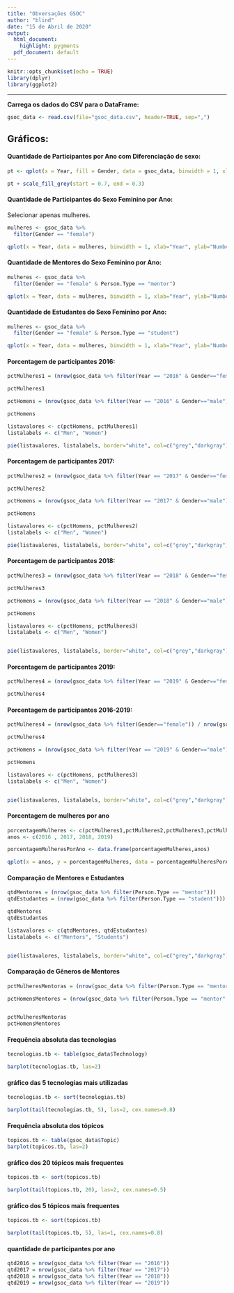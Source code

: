 ```yaml
---
title: "Obversações GSOC"
author: "blind"
date: "15 de Abril de 2020"
output:
  html_document:
    highlight: pygments
  pdf_document: default
---
```


```r
knitr::opts_chunk$set(echo = TRUE)
library(dplyr)
library(ggplot2)
```
* * *

**Carrega os dados do CSV para o DataFrame:**

```r
gsoc_data <- read.csv(file="gsoc_data.csv", header=TRUE, sep=",")

```

## Gráficos:

#### Quantidade de Participantes por Ano com Diferenciação de sexo:

```r
pt <- qplot(x = Year, fill = Gender, data = gsoc_data, binwidth = 1, xlab="Year", ylab="Number of People")

pt + scale_fill_grey(start = 0.7, end = 0.3)

```

#### Quantidade de Participantes do Sexo Feminino por Ano:

Selecionar apenas mulheres.

```r
mulheres <- gsoc_data %>%
  filter(Gender == "female")
```

```r
qplot(x = Year, data = mulheres, binwidth = 1, xlab="Year", ylab="Number of Women") 
```

#### Quantidade de Mentores do Sexo Feminino por Ano:
```r
mulheres <- gsoc_data %>%
  filter(Gender == "female" & Person.Type == "mentor")
```

```r
qplot(x = Year, data = mulheres, binwidth = 1, xlab="Year", ylab="Number of Female Mentors")
```

#### Quantidade de Estudantes do Sexo Feminino por Ano:
```r
mulheres <- gsoc_data %>%
  filter(Gender == "female" & Person.Type == "student")
```

```r
qplot(x = Year, data = mulheres, binwidth = 1, xlab="Year", ylab="Number of Female Students")
```

#### Porcentagem de participantes 2016:

```r
pctMulheres1 = (nrow(gsoc_data %>% filter(Year == "2016" & Gender=="female")) / nrow(gsoc_data %>% filter(Year == "2016"))) * 100

pctMulheres1
```

```r
pctHomens = (nrow(gsoc_data %>% filter(Year == "2016" & Gender=="male")) / nrow(gsoc_data %>% filter(Year == "2016"))) * 100

pctHomens
```

```r
listavalores <- c(pctHomens, pctMulheres1)
listalabels <- c("Men", "Women")

pie(listavalores, listalabels, border="white", col=c("grey","darkgray"))
```

#### Porcentagem de participantes 2017:

```r
pctMulheres2 = (nrow(gsoc_data %>% filter(Year == "2017" & Gender=="female")) / nrow(gsoc_data %>% filter(Year == "2017"))) * 100

pctMulheres2
```

```r
pctHomens = (nrow(gsoc_data %>% filter(Year == "2017" & Gender=="male")) / nrow(gsoc_data %>% filter(Year == "2017"))) * 100

pctHomens
```

```r
listavalores <- c(pctHomens, pctMulheres2)
listalabels <- c("Men", "Women")

pie(listavalores, listalabels, border="white", col=c("grey","darkgray"))
```

#### Porcentagem de participantes 2018:

```r
pctMulheres3 = (nrow(gsoc_data %>% filter(Year == "2018" & Gender=="female")) / nrow(gsoc_data %>% filter(Year == "2018"))) * 100

pctMulheres3
```

```r
pctHomens = (nrow(gsoc_data %>% filter(Year == "2018" & Gender=="male")) / nrow(gsoc_data %>% filter(Year == "2018"))) * 100

pctHomens
```

```r
listavalores <- c(pctHomens, pctMulheres3)
listalabels <- c("Men", "Women")


pie(listavalores, listalabels, border="white", col=c("grey","darkgray"))
```

#### Porcentagem de participantes 2019:

```r
pctMulheres4 = (nrow(gsoc_data %>% filter(Year == "2019" & Gender=="female")) / nrow(gsoc_data %>% filter(Year == "2019"))) * 100

pctMulheres4
```

#### Porcentagem de participantes 2016-2019:

```r
pctMulheres4 = (nrow(gsoc_data %>% filter(Gender=="female")) / nrow(gsoc_data)) * 100

pctMulheres4
```

```r
pctHomens = (nrow(gsoc_data %>% filter(Year == "2019" & Gender=="male")) / nrow(gsoc_data %>% filter(Year == "2019"))) * 100

pctHomens
```

```r
listavalores <- c(pctHomens, pctMulheres3)
listalabels <- c("Men", "Women")


pie(listavalores, listalabels, border="white", col=c("grey","darkgray"))
```

#### Porcentagem de mulheres por ano

```r
porcentagemMulheres <- c(pctMulheres1,pctMulheres2,pctMulheres3,pctMulheres4)
anos <- c(2016 , 2017, 2018, 2019)

porcentagemMulheresPorAno <- data.frame(porcentagemMulheres,anos)

qplot(x = anos, y = porcentagemMulheres, data = porcentagemMulheresPorAno, geom = "line", xlab="Year", ylab="Women Percentage")
```

#### Comparação de Mentores e Estudantes

```r
qtdMentores = (nrow(gsoc_data %>% filter(Person.Type == "mentor")))
qtdEstudantes = (nrow(gsoc_data %>% filter(Person.Type == "student")))

qtdMentores
qtdEstudantes
```

```r
listavalores <- c(qtdMentores, qtdEstudantes)
listalabels <- c("Mentors", "Students")


pie(listavalores, listalabels, border="white", col=c("grey","darkgray"))
```
#### Comparação de Gêneros de Mentores
```r
pctMulheresMentoras = (nrow(gsoc_data %>% filter(Person.Type == "mentor" & Gender=="female")) / nrow(gsoc_data %>% filter(Gender == "female"))) * 100

pctHomensMentores = (nrow(gsoc_data %>% filter(Person.Type == "mentor" & Gender == "male")) / nrow(gsoc_data %>% filter(Gender == "male"))) * 100


pctMulheresMentoras
pctHomensMentores
```

#### Frequência absoluta das tecnologias
```r
tecnologias.tb <- table(gsoc_data$Technology)

barplot(tecnologias.tb, las=2)
```

#### gráfico das 5 tecnologias mais utilizadas
```r
tecnologias.tb <- sort(tecnologias.tb)

barplot(tail(tecnologias.tb, 5), las=2, cex.names=0.8)
```


#### Frequência absoluta dos tópicos
```r
topicos.tb <- table(gsoc_data$Topic)
barplot(topicos.tb, las=2)
```

#### gráfico dos 20 tópicos mais frequentes
```r
topicos.tb <- sort(topicos.tb)

barplot(tail(topicos.tb, 20), las=2, cex.names=0.5)
```

#### gráfico dos 5 tópicos mais frequentes
```r
topicos.tb <- sort(topicos.tb)

barplot(tail(topicos.tb, 5), las=1, cex.names=0.8)
```

#### quantidade de participantes por ano
```r
qtd2016 = nrow(gsoc_data %>% filter(Year == "2016"))
qtd2017 = nrow(gsoc_data %>% filter(Year == "2017"))
qtd2018 = nrow(gsoc_data %>% filter(Year == "2018"))
qtd2019 = nrow(gsoc_data %>% filter(Year == "2019"))

```

